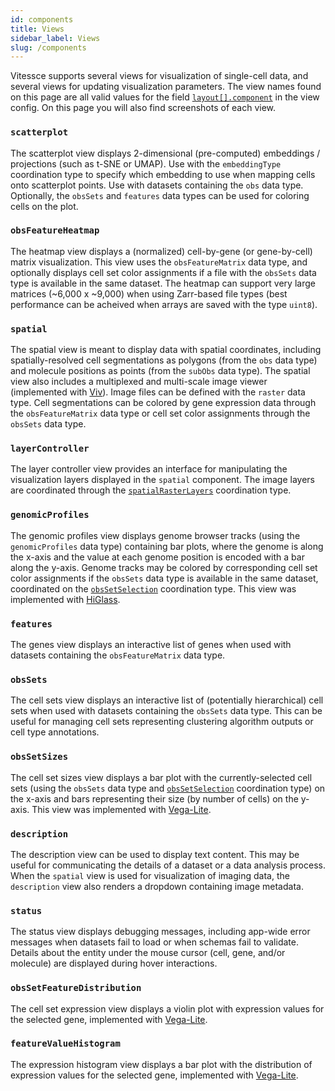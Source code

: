 ```yaml
---
id: components
title: Views
sidebar_label: Views
slug: /components
---
```


Vitessce supports several views for visualization of single-cell data, and several views for updating visualization parameters. The view names found on this page are all valid values for the field [`layout[].component`](/docs/view-config-json/#layout) in the view config. On this page you will also find screenshots of each view.

### `scatterplot`

The scatterplot view displays 2-dimensional (pre-computed) embeddings / projections (such as t-SNE or UMAP).
Use with the `embeddingType` coordination type to specify which embedding to use when mapping cells onto scatterplot points.
Use with datasets containing the `obs` data type. Optionally, the `obsSets` and `features` data types can be used for coloring cells on the plot.

<ComponentImage filename="scatterplot-2.png" alt="Screenshot of Scatterplot Component" />

### `obsFeatureHeatmap`

The heatmap view displays a (normalized) cell-by-gene (or gene-by-cell) matrix visualization.
This view uses the `obsFeatureMatrix` data type, and optionally displays cell set color assignments if a file with the `obsSets` data type is available in the same dataset.
The heatmap can support very large matrices (~6,000 x ~9,000) when using Zarr-based file types (best performance can be acheived when arrays are saved with the type `uint8`).

<ComponentImage filename="heatmap.png" alt="Screenshot of Heatmap Component" />
<ComponentImage filename="heatmap-2.png" alt="Screenshot of Heatmap Component" />

### `spatial`

The spatial view is meant to display data with spatial coordinates, including spatially-resolved cell segmentations as polygons (from the `obs` data type) and molecule positions as points (from the `subObs` data type). The spatial view also includes a multiplexed and multi-scale image viewer (implemented with [Viv](http://viv.gehlenborglab.org/)). Image files can be defined with the `raster` data type. Cell segmentations can be colored by gene expression data through the `obsFeatureMatrix` data type or cell set color assignments through the `obsSets` data type.

<ComponentImage filename="spatial-2.png" alt="Screenshot of Spatial Component" />
<ComponentImage filename="spatial.png" alt="Screenshot of Spatial Component" />

### `layerController`

The layer controller view provides an interface for manipulating the visualization layers displayed in the `spatial` component.
The image layers are coordinated through the [`spatialRasterLayers`](/docs/coordination-types/#spatialRasterLayers) coordination type.

<ComponentImage filename="layerController.png" alt="Screenshot of Layer Controller Component" />

### `genomicProfiles`

The genomic profiles view displays genome browser tracks (using the `genomicProfiles` data type) containing bar plots, where the genome is along the x-axis and the value at each genome position is encoded with a bar along the y-axis.
Genome tracks may be colored by corresponding cell set color assignments if the `obsSets` data type is available in the same dataset, coordinated on the [`obsSetSelection`](/docs/coordination-types/#obsSetSelection) coordination type.
This view was implemented with [HiGlass](https://higlass.io/).


<ComponentImage filename="genomicProfiles.png" alt="Screenshot of Genomic Profiles Component" />

### `features`

The genes view displays an interactive list of genes when used with datasets containing the `obsFeatureMatrix` data type.

<ComponentImage filename="genes.png" alt="Screenshot of Expression Levels Component" />

### `obsSets`

The cell sets view displays an interactive list of (potentially hierarchical) cell sets when used with datasets containing the `obsSets` data type. This can be useful for managing cell sets representing clustering algorithm outputs or cell type annotations.

<ComponentImage filename="cellSets.png" alt="Screenshot of Cell Set Manager Component" />

### `obsSetSizes`

The cell set sizes view displays a bar plot with the currently-selected cell sets (using the `obsSets` data type and [`obsSetSelection`](/docs/coordination-types/#obsSetSelection) coordination type) on the x-axis and bars representing their size (by number of cells) on the y-axis. This view was implemented with [Vega-Lite](https://vega.github.io/vega-lite/).

<ComponentImage filename="cellSetSizes.png" alt="Screenshot of Cell Set Sizes Component" />

### `description`

The description view can be used to display text content. This may be useful for communicating the details of a dataset or a data analysis process. When the `spatial` view is used for visualization of imaging data, the `description` view also renders a dropdown containing image metadata.

<ComponentImage filename="description.png" alt="Screenshot of Description Component" />

### `status`

The status view displays debugging messages, including app-wide error messages when datasets fail to load or when schemas fail to validate. Details about the entity under the mouse cursor (cell, gene, and/or molecule) are displayed during hover interactions.

<ComponentImage filename="status.png" alt="Screenshot of Status Component" />

### `obsSetFeatureDistribution`

The cell set expression view displays a violin plot with expression values for the selected gene, implemented with [Vega-Lite](https://vega.github.io/vega-lite/).

<ComponentImage filename="cellSetExpression.png" alt="Screenshot of Cell Set Expression Component" />

### `featureValueHistogram`

The expression histogram view displays a bar plot with the distribution of expression values for the selected gene, implemented with [Vega-Lite](https://vega.github.io/vega-lite/).

<ComponentImage filename="expressionHistogram.png" alt="Screenshot of Expression Histogram Component" />
